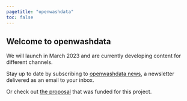 ```yaml
---
pagetitle: "openwashdata"
toc: false
---
```


<script defer data-domain="openwashdata.org" src="https://plausible.io/js/script.js"></script>

## Welcome to openwashdata

We will launch in March 2023 and are currently developing content for different channels.  

Stay up to date by subscribing to [openwashdata news](https://buttondown.email/openwashdata), a newsletter delivered as an email to your inbox.

Or check out [the proposal](pages/proposal/index.html) that was funded for this project.